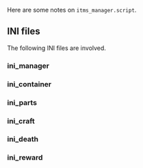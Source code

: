 
Here are some notes on `itms_manager.script`.

## INI files

The following INI files are involved.


<snip filename="itms_manager" start="27" end="32" />


### ini_manager


### ini_container


### ini_parts


### ini_craft


### ini_death


### ini_reward